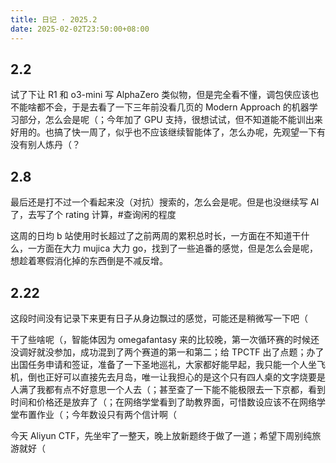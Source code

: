 ```yaml
---
title: 日记 · 2025.2
date: 2025-02-02T23:50:00+08:00
---
```


## 2.2

试了下让 R1 和 o3-mini 写 AlphaZero 类似物，但是完全看不懂，调包侠应该也不能啥都不会，于是去看了一下三年前没看几页的 Modern Approach 的机器学习部分，怎么会是呢（；今年加了 GPU 支持，很想试试，但不知道能不能训出来好用的。也搞了快一周了，似乎也不应该继续智能体了，怎么办呢，先观望一下有没有别人炼丹（？

## 2.8

最后还是打不过一个看起来没（对抗）搜索的，怎么会是呢。但是也没继续写 AI 了，去写了个 rating 计算，#查询闲的程度

这周的日均 b 站使用时长超过了之前两周的累积总时长，一方面在不知道干什么，一方面在大力 mujica 大力 go，找到了一些追番的感觉，但是怎么会是呢，想趁着寒假消化掉的东西倒是不减反增。

## 2.22

这段时间没有记录下来更有日子从身边飘过的感觉，可能还是稍微写一下吧（

干了些啥呢（，智能体因为 omegafantasy 来的比较晚，第一次循环赛的时候还没调好就没参加，成功混到了两个赛道的第一和第二；给 TPCTF 出了点题；办了出国任务申请和签证，准备了一下圣地巡礼，大家都好能早起，我只能一个人坐飞机，倒也正好可以直接先去月岛，唯一让我担心的是这个只有四人桌的文字烧要是人满了我都有点不好意思一个人去（；甚至查了一下能不能极限去一下京都，看到时间和价格还是放弃了（；在网络学堂看到了助教界面，可惜数设应该不在网络学堂布置作业（；今年数设只有两个信计啊（

今天 Aliyun CTF，先坐牢了一整天，晚上放新题终于做了一道；希望下周别纯旅游就好（
